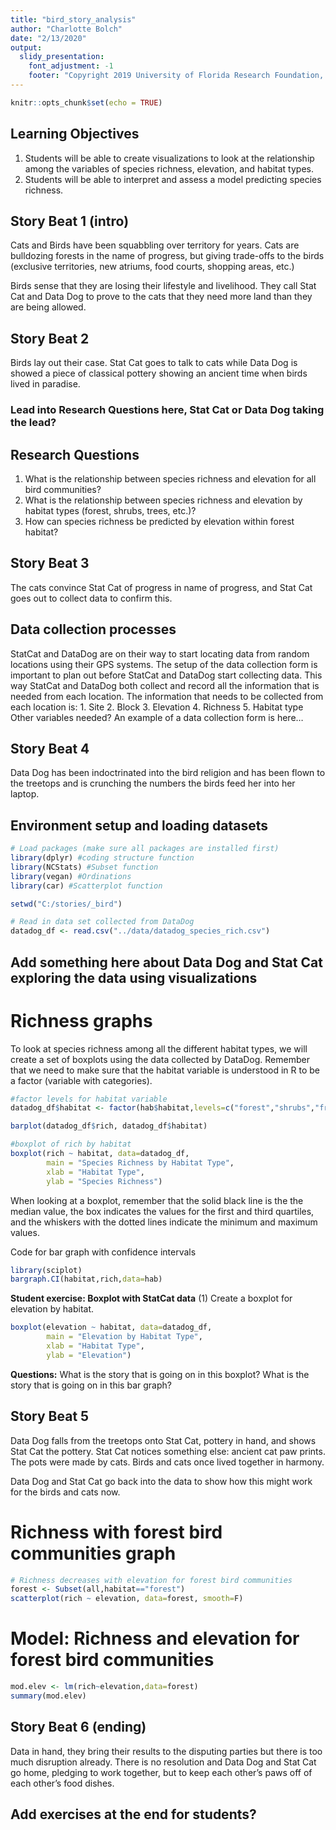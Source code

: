 ```yaml
---
title: "bird_story_analysis"
author: "Charlotte Bolch"
date: "2/13/2020"
output: 
  slidy_presentation:
    font_adjustment: -1
    footer: "Copyright 2019 University of Florida Research Foundation, Inc. All Rights Reserved."
---
```


```r
knitr::opts_chunk$set(echo = TRUE)
```

## Learning Objectives
1. Students will be able to create visualizations to look at the relationship among the variables of species richness, elevation, and habitat types. 
2. Students will be able to interpret and assess a model predicting species richness.

## Story Beat 1 (intro)
Cats and Birds have been squabbling over territory for years. Cats are bulldozing forests in the name of progress, but giving trade-offs to the birds (exclusive territories, new atriums, food courts, shopping areas, etc.)

Birds sense that they are losing their lifestyle and livelihood. They call Stat Cat and Data Dog to prove to the cats that they need more land than they are being allowed.

## Story Beat 2
Birds lay out their case. Stat Cat goes to talk to cats while Data Dog is showed a piece of classical pottery showing an ancient time when birds lived in paradise.

### Lead into Research Questions here, Stat Cat or Data Dog taking the lead?

## Research Questions

1. What is the relationship between species richness and elevation for all bird communities?
2. What is the relationship between species richness and elevation by habitat types (forest, shrubs, trees, etc.)?
3. How can species richness be predicted by elevation within forest habitat?

## Story Beat 3

The cats convince Stat Cat of progress in name of progress, and Stat Cat goes out to collect data to confirm this.

## Data collection processes
StatCat and DataDog are on their way to start locating data from random locations using their GPS systems. The setup of the data collection form is important to plan out before StatCat and DataDog start collecting data. This way StatCat and DataDog both collect and record all the information that is needed from each location. The information that needs to be collected from each location is:
1. Site
2. Block
3. Elevation
4. Richness
5. Habitat type
Other variables needed?
An example of a data collection form is here...

## Story Beat 4
Data Dog has been indoctrinated	into the bird religion and has been flown to the treetops and is crunching the numbers the birds feed her into her laptop.

## Environment setup and loading datasets  

```r

# Load packages (make sure all packages are installed first)
library(dplyr) #coding structure function
library(NCStats) #Subset function
library(vegan) #Ordinations
library(car) #Scatterplot function

setwd("C:/stories/_bird")

# Read in data set collected from DataDog
datadog_df <- read.csv("../data/datadog_species_rich.csv")

```

## Add something here about Data Dog and Stat Cat exploring the data using visualizations

# Richness graphs
To look at species richness among all the different habitat types, we will create a set of boxplots using the data collected by DataDog. Remember that we need to make sure that the habitat variable is understood in R to be a factor (variable with categories). 

```r

#factor levels for habitat variable
datadog_df$habitat <- factor(hab$habitat,levels=c("forest","shrubs","fragment","tree","fence","pasture"))

barplot(datadog_df$rich, datadog_df$habitat)

```


```r

#boxplot of rich by habitat
boxplot(rich ~ habitat, data=datadog_df,
        main = "Species Richness by Habitat Type",
        xlab = "Habitat Type",
        ylab = "Species Richness")

```

When looking at a boxplot, remember that the solid black line is the the median value, the box indicates the values for the first and third quartiles, and the whiskers with the dotted lines indicate the minimum and maximum values. 

############ Code for bar graph with confidence intervals
```r
library(sciplot)
bargraph.CI(habitat,rich,data=hab)
```


**Student exercise: Boxplot with StatCat data**
(1) Create a boxplot for elevation by habitat.
```r

boxplot(elevation ~ habitat, data=datadog_df,
        main = "Elevation by Habitat Type",
        xlab = "Habitat Type",
        ylab = "Elevation")

```

**Questions:** What is the story that is going on in this boxplot? 
What is the story that is going on in this bar graph?

## Story Beat 5

Data Dog falls from the treetops onto Stat Cat, pottery in hand, and shows Stat Cat the pottery. Stat Cat notices something else: ancient cat paw prints. The pots were made by cats. Birds and cats once lived together in harmony.

Data Dog and Stat Cat go back into the data to show how this might work for the birds and cats now.

# Richness with forest bird communities graph
```r

# Richness decreases with elevation for forest bird communities
forest <- Subset(all,habitat=="forest")
scatterplot(rich ~ elevation, data=forest, smooth=F)

```

# Model: Richness and elevation for forest bird communities
```r

mod.elev <- lm(rich~elevation,data=forest)
summary(mod.elev)

```

## Story Beat 6 (ending)
Data in hand, they bring their results to the disputing parties but there is too much disruption already. There is no resolution and Data Dog and Stat Cat go home, pledging to work together, but to keep each other's paws off of each other's food dishes.

## Add exercises at the end for students?

